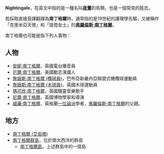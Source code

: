 {{noteTA
|3=zh:弗罗伦斯;zh-tw:佛蘿倫絲; zh-hk:弗羅倫斯;
}}
{{wiktionary|Nightingale}}
'''Nightingale'''，在英文中指的是一種名叫'''[[夜鶯|夜鶯]]'''的鳥類，也是一個常見的姓氏。

若採取直接音譯翻譯為'''南丁格爾'''時，通常指的是19世紀的護理學先驅，又被稱作「克里米亞天使」和「提燈女士」的'''[[弗羅倫斯·南丁格爾|弗羅倫斯·南丁格爾]]'''。

南丁格爾也可能是指下列人事物：

== 人物 ==
*[[安妮·南丁格爾|安妮·南丁格爾]]，英國電台播音員
*[[厄爾·南丁格爾|厄爾·南丁格爾]]，美國勵志演講人
*[[詹姆斯·南丁格爾_(欖球員)|詹姆斯·南丁格爾 (欖球員)]]，巴布亞新畿內亞聯盟式橄欖球運動員
*[[詹姆斯·南丁格爾_(木球員)|詹姆斯·南丁格爾 (木球員)]]，英國木球運動員
*[[瑪可欣·南丁格爾|瑪可欣·南丁格爾]]，英國騷靈音樂歌手
*[[尼爾·南丁格爾|尼爾·南丁格爾]]，英國博物學家和導演
*[[威廉·南丁格爾|威廉·南丁格爾]]，英格蘭[[一位論派|一位論派]]學者，[[弗羅倫斯·南丁格爾|弗羅倫斯·南丁格爾]]的父親。

== 地方 ==
*[[南丁格爾_(艾伯塔)|南丁格爾 (艾伯塔)]]
*[[南丁格爾群島|南丁格爾群島]]，位於南大西洋的群島
**[[南丁格爾島|南丁格爾島]]，上述群島中的一個島

{{disambiguation|cat=四字消歧義}}